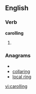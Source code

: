 ==English==
===Verb===
'''carolling'''
# {{British|Canada}} {{present participle of|[[carol]]}}

===Anagrams===
* {{alphagram|acgillnor}}
* [[collaring#English|collaring]]
* [[local ring#English|local ring]]


[[vi:carolling]]